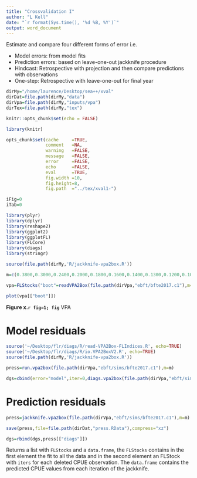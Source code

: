 ```yaml
---
title: "Crossvalidation I"
author: "L Kell"
date: "`r format(Sys.time(), '%d %B, %Y')`"
output: word_document
---
```


Estimate and compare four different forms of error i.e.

+ Model errors: from model fits
+ Prediction errors: based on leave-one-out jackknife procedure
+ Hindcast: Retrospective with projection and then compare predictions with observations
+ One-step: Retrospective with leave-one-out for final year 

```r
dirMy="/home/laurence/Desktop/sea++/xval"
dirDat=file.path(dirMy,"data")
dirVpa=file.path(dirMy,"inputs/vpa")
dirTex=file.path(dirMy,"tex")
```

```r
knitr::opts_chunk$set(echo = FALSE)

library(knitr)

opts_chunk$set(cache     =TRUE, 
               comment   =NA, 
               warning   =FALSE, 
               message   =FALSE, 
               error     =FALSE, 
               echo      =FALSE, 
               eval      =TRUE,
               fig.width =10, 
               fig.height=8,
               fig.path  ="../tex/xval1-")

iFig=0
iTab=0
```

```r
library(plyr)
library(dplyr)
library(reshape2)
library(ggplot2)
library(ggplotFL)
library(FLCore)
library(diags)
library(stringr)

source(file.path(dirMy,'R/jackknife-vpa2box.R'))
```

```r
m=c(0.3800,0.3000,0.2400,0.2000,0.1800,0.1600,0.1400,0.1300,0.1200,0.1000)

vpa=FLStocks("boot"=readVPA2Box(file.path(dirVpa,"ebft/bfte2017.c1"),m=m))
```

```r
plot(vpa[["boot"]])
```
**Figure x.`r fig=1; fig`**  VPA

# Model residuals
```r
source('~/Desktop/flr/diags/R/read-VPA2Box-FLIndices.R', echo=TRUE)
source('~/Desktop/flr/diags/R/io.VPA2BoxV2.R', echo=TRUE)
source(file.path(dirMy,'R/jackknife-vpa2box.R'))

press=run.vpa2box(file.path(dirVpa,"ebft/sims/bfte2017.c1"),m=m)

dgs=cbind(error="model",iter=0,diags.vpa2box(file.path(dirVpa,"ebft/sims/MINUS0.R")))
```

# Prediction residuals 

```r
press=jackknife.vpa2box(file.path(dirVpa,"ebft/sims/bfte2017.c1"),m=m)

save(press,file=file.path(dirDat,"press.RData"),compress="xz")

dgs=rbind(dgs,press[["diags"]])
```

Returns a list with `FLStocks` and a `data.frame`, the `FLStocks` contains in the first element the fit to all the data and in the second element an FLStock with `iters` for each deleted CPUE observation. The `data.frame` contains the predicted CPUE values from each iteration of the jackknife.
